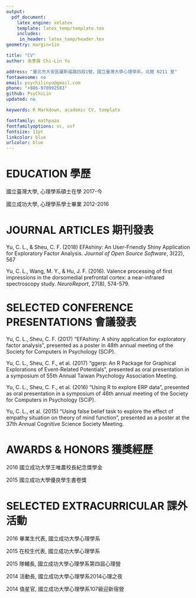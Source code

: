 ```yaml
---
output: 
  pdf_document:
    latex_engine: xelatex
    template: latex_temp/template.tex
    includes:
     in_header: latex_temp/header.tex
geometry: margin=1in

title: "CV"
author: 余季霖 Chi-Lin Yu

address: "臺北市大安區羅斯福路四段1號，國立臺灣大學心理學系，北館 N211 室"
fontawesome: no
email: psychilinyu@gmail.com
phone: "+886-970992503"
github: PsyChiLin
updated: no

keywords: R Markdown, academic CV, template

fontfamily: mathpazo
fontfamilyoptions: sc, osf
fontsize: 11pt
linkcolor: blue
urlcolor: blue
---
```


# EDUCATION **學歷**

國立臺灣大學, 心理學系碩士在學 \hfill 2017-今

國立成功大學, 心理學系學士畢業 \hfill 2012-2016

# JOURNAL ARTICLES 期刊發表

Yu, C. L., & Sheu, C. F. (2018) EFAshiny: An User-Friendly Shiny Application for Exploratory Factor Analysis. *Journal of Open Source Software*, 3(22), 567

Yu, C. L., Wang, M. Y., & Hu, J. F. (2016). Valence processing of first impressions in the dorsomedial prefrontal cortex: a near-infrared spectroscopy study. *NeuroReport*, 27(8), 574-579.

# SELECTED CONFERENCE PRESENTATIONS 會議發表

Yu, C. L., Sheu, C. F. (2017) “EFAshiny: A shiny application for exploratory factor analysis”, presented as a poster in 48th annual meeting of the Society for Computers in Psychology (SCiP).

Yu, C. L., Sheu, C. F., et al. (2017) “ggerp: An R Package for Graphical Explorations of Event-Related Potentials ”, presented as oral presentation in a symposium of 55th Annual Taiwan Psychology Association Meeting.

Yu, C. L., Sheu, C. F., et al. (2016) “Using R to explore ERP data”, presented as oral presentation in a symposium of 46th annual meeting of the Society for Computers in Psychology (SCiP).

Yu, C. L., et al. (2015) “Using false belief task to explore the effect of empathy situation on theory of mind function”, presented as a poster at the 37th Annual Cognitive Science Society Meeting.

# AWARDS & HONORS 獲獎經歷

2016 國立成功大學王唯農校長紀念獎學金

2015 國立成功大學優良學生書卷獎

# SELECTED EXTRACURRICULAR 課外活動

2016 畢業生代表, 國立成功大學心理學系

2015 在校生代表, 國立成功大學心理學系

2015 隊輔長, 國立成功大學心理學系第四屆心理營

2014 活動長, 國立成功大學心理學系2014心理之夜

2014 值星官, 國立成功大學心理學系107級迎新宿營



